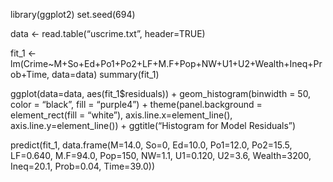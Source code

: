 library(ggplot2)
set.seed(694)

data <- read.table("uscrime.txt", header=TRUE)

fit_1 <- lm(Crime~M+So+Ed+Po1+Po2+LF+M.F+Pop+NW+U1+U2+Wealth+Ineq+Prob+Time, data=data)
summary(fit_1)

ggplot(data=data, aes(fit_1$residuals)) +
geom_histogram(binwidth = 50, color = "black", fill = "purple4") +
theme(panel.background = element_rect(fill = "white"),
axis.line.x=element_line(),
axis.line.y=element_line()) +
ggtitle("Histogram for Model Residuals")

predict(fit_1, data.frame(M=14.0, So=0, Ed=10.0, Po1=12.0, Po2=15.5, LF=0.640, M.F=94.0, Pop=150, NW=1.1, U1=0.120, U2=3.6, Wealth=3200, Ineq=20.1, Prob=0.04, Time=39.0))
